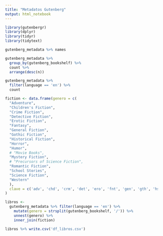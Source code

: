 ```yaml
---
title: "Metadatos Gutenberg"
output: html_notebook
---
```


```r
library(gutenbergr)
library(dplyr)
library(tidyr)
library(tidytext)
```




```r
gutenberg_metadata %>% names
```

```r
gutenberg_metadata %>% 
  group_by(gutenberg_bookshelf) %>% 
  count %>% 
  arrange(desc(n))
```

```r
gutenberg_metadata %>% 
  filter(language == 'en') %>% 
  count
```



```r
fiction <- data.frame(genero = c(
  "Adventure",
  "Children's Fiction",
  "Crime Fiction",
  "Detective Fiction",
  "Erotic Fiction",
  "Fantasy",
  "General Fiction",
  "Gothic Fiction",
  "Historical Fiction",
  "Horror",
  "Humor",
  # "Movie Books",
  "Mystery Fiction",
  # "Precursors of Science Fiction",
  "Romantic Fiction",
  "School Stories",
  "Science Fiction",
  "Western"
  ),
  clave = c('adv', 'chd', 'crm', 'det', 'ero', 'fnt', 'gen', 'gth', 'hst', 'hrr', 'hmr', 'mys', 'rmc', 'sch', 'sfi', 'wst')
)
```


```r
libros <- 
  gutenberg_metadata %>% filter(language == 'en') %>% 
    mutate(genero = strsplit(gutenberg_bookshelf, '/')) %>% 
    unnest(genero) %>% 
    inner_join(fiction) 
```

```r
libros %>% write.csv('df_libros.csv')
```


